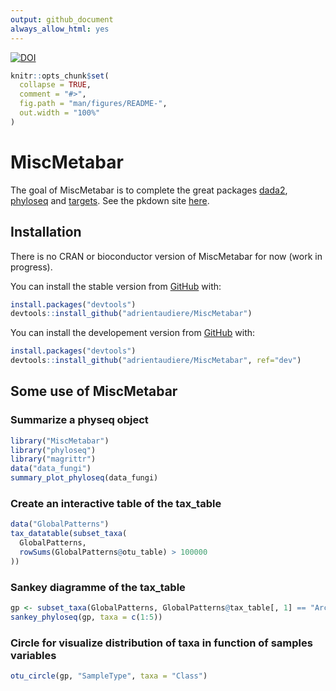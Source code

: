 ```yaml
---
output: github_document
always_allow_html: yes
---
```


<a href="https://zenodo.org/badge/latestdoi/268765075"><img src="https://zenodo.org/badge/268765075.svg" alt="DOI"></a>

<!-- README.md is generated from README.Rmd. Please edit that file -->

```r
knitr::opts_chunk$set(
  collapse = TRUE,
  comment = "#>",
  fig.path = "man/figures/README-",
  out.width = "100%"
)
```

# MiscMetabar

The goal of MiscMetabar is to complete the great packages [dada2](https://benjjneb.github.io/dada2/index.html), [phyloseq](https://joey711.github.io/phyloseq/) and [targets](https://books.ropensci.org/targets/). 
See the pkdown site [here](https://adrientaudiere.github.io/MiscMetabar/).

## Installation

There is no CRAN or bioconductor version of MiscMetabar for now (work in progress).

You can install the stable version from [GitHub](https://github.com/) with:

```r
install.packages("devtools")
devtools::install_github("adrientaudiere/MiscMetabar")
```

You can install the developement version from [GitHub](https://github.com/) with:

```r
install.packages("devtools")
devtools::install_github("adrientaudiere/MiscMetabar", ref="dev")
```

## Some use of MiscMetabar

### Summarize a physeq object

```r
library("MiscMetabar")
library("phyloseq")
library("magrittr")
data("data_fungi")
summary_plot_phyloseq(data_fungi)
```

### Create an interactive table of the tax_table

```r
data("GlobalPatterns")
tax_datatable(subset_taxa(
  GlobalPatterns,
  rowSums(GlobalPatterns@otu_table) > 100000
))
```

### Sankey diagramme of the tax_table

```r
gp <- subset_taxa(GlobalPatterns, GlobalPatterns@tax_table[, 1] == "Archaea")
sankey_phyloseq(gp, taxa = c(1:5))
```

### Circle for visualize distribution of taxa in function of samples variables

```r
otu_circle(gp, "SampleType", taxa = "Class")
```
